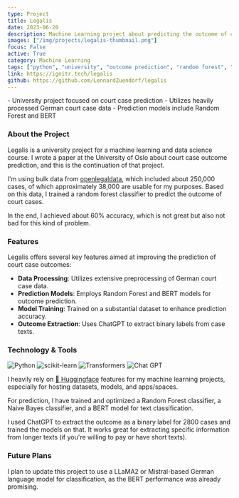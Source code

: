 ```yaml
---
type: Project
title: Legalis
date: 2023-06-20
description: Machine Learning project about predicting the outcome of court cases in Germany.
images: ["/img/projects/legalis-thumbnail.png"]
focus: False
active: True
category: Machine Learning
tags: ["python", "university", "outcome prediction", "random forest", "BERT"]
link: https://ignitr.tech/legalis
github: https://github.com/LennardZuendorf/legalis
---
```


<Callout>
- University project focused on court case prediction
- Utilizes heavily processed German court case data
- Prediction models include Random Forest and BERT
</Callout>

### About the Project

Legalis is a university project for a machine learning and data science course. I wrote a paper at the University of Oslo about court case outcome prediction, and this is the continuation of that project.

I'm using bulk data from [openlegaldata](https://openlegaldata.io), which included about 250,000 cases, of which approximately 38,000 are usable for my purposes. Based on this data, I trained a random forest classifier to predict the outcome of court cases.

In the end, I achieved about 60% accuracy, which is not great but also not bad for this kind of problem.

### Features

Legalis offers several key features aimed at improving the prediction of court case outcomes:

- **Data Processing**: Utilizes extensive preprocessing of German court case data.
- **Prediction Models**: Employs Random Forest and BERT models for outcome prediction.
- **Model Training**: Trained on a substantial dataset to enhance prediction accuracy.
- **Outcome Extraction**: Uses ChatGPT to extract binary labels from case texts.

### Technology & Tools

<ProjectTech>
  <img
    src="https://img.shields.io/badge/python-3776AB?style=for-the-badge&logo=python&logoColor=white"
    alt="Python"
    className="rounded-sm"
  />
  <img
    src="https://img.shields.io/badge/scikit--learn-%23F7931E.svg?style=for-the-badge&logo=scikit-learn&logoColor=white"
    alt="scikit-learn"
    className="rounded-sm"
  />
  <img
    src="https://custom-icon-badges.demolab.com/badge/transformers-6B7280?style=for-the-badge&logoColor=black&logo=transformers"
    alt="Transformers"
    className="rounded-sm"
  />
  <img
    src="https://img.shields.io/badge/chatGPT-74aa9c?style=for-the-badge&logo=openai&logoColor=white"
    alt="Chat GPT"
    className="rounded-sm"
  />
</ProjectTech>

I heavily rely on [🤗 Huggingface](https://huggingface.co/) features for my machine learning projects, especially for hosting datasets, models, and apps/spaces.

For prediction, I have trained and optimized a Random Forest classifier, a Naive Bayes classifier, and a BERT model for text classification.

I used ChatGPT to extract the outcome as a binary label for 2800 cases and trained the models on that. It works great for extracting specific information from longer texts (if you're willing to pay or have short texts).

### Future Plans

I plan to update this project to use a LLaMA2 or Mistral-based German language model for classification, as the BERT performance was already promising.